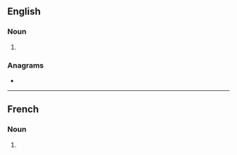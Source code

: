 ==English==

===Noun===
{{head|en|noun plural form}}

# {{plural of|filtration|lang=en}}

===Anagrams===
* {{l|en|flirtations}}

----

==French==

===Noun===
{{head|fr|noun plural form|g=f}}

# {{plural of|filtration|lang=fr}}